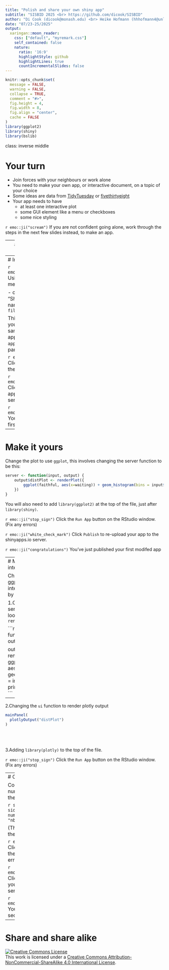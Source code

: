 ```yaml
---
title: "Polish and share your own shiny app"
subtitle: "SISBID 2025 <br> https://github.com/dicook/SISBID"
author: "Di Cook (dicook@monash.edu) <br> Heike Hofmann (hhhofmann4@unl.edu) <br> Susan Vanderplas (susan.vanderplas@unl.edu) "
date: "07/23-25/2025"
output:
  xaringan::moon_reader:
    css: ["default", "myremark.css"]
    self_contained: false
    nature:
      ratio: '16:9'
      highlightStyle: github
      highlightLines: true
      countIncrementalSlides: false
---
```


```r
knitr::opts_chunk$set(
  message = FALSE,
  warning = FALSE,
  collapse = TRUE,
  comment = "#>",
  fig.height = 4,
  fig.width = 8,
  fig.align = "center",
  cache = FALSE
)
library(ggplot2)
library(shiny)
library(bslib)
```

class: inverse middle

# Your turn

- Join forces with your neighbours or work alone
- You need to make your own app, or interactive document, on a topic of your choice
- Some ideas are data from [TidyTuesday](https://github.com/rfordatascience/tidytuesday) or [fivethirtyeight](https://github.com/fivethirtyeight/data)
- Your app needs to have 
    - at least one interactive plot
    - some GUI element like a menu or checkboxes
    - some nice styling

`r emo::ji("scream")` If you are not confident going alone, work through the steps in the next few slides instead, to make an app.

---
# RStudio Connect and ShinyApps

- Sign up for an account on https://www.shinyapps.io/<br/><br/>
- Authenticate your account<br/><br/>
- Install the library rsconnect (this is the part that may require admin access to your machine)<br/><br/>
- Follow the instructions on ShinyApps.io to authenticate and upload your first app!

---
# Initiate

`r emo::ji("white_check_mark")` Using the RStudio `File` menu, 

- choose `New file`, 
- choose "Shiny web app"
- Give it a name, and choose `Single file`

This will create a folder in your workspace with the same name as you gave your app. It will also open the `app.R` file in your text editor pane. 

`r emo::ji("stop_sign")` Click the `Run App` button on the RStudio window. 

`r emo::ji("white_check_mark")` Click `Publish` to upload your app to the shinyapps.io server. 

`r emo::ji("congratulations")` You've just published your first app

---
# Make it yours

Change the plot to use `ggplot`, this involves changing the server function to be this:

```r
server <- function(input, output) {
    output$distPlot <- renderPlot({
        ggplot(faithful, aes(x=waiting)) + geom_histogram(bins = input$bins)
    })
}
```

You will also need to add `library(ggplot2)` at the top of the file, just after `library(shiny)`.

`r emo::ji("stop_sign")` Click the `Run App` button on the RStudio window. (Fix any errors) 

`r emo::ji("white_check_mark")` Click `Publish` to re-upload your app to the shinyapps.io server. 

`r emo::ji("congratulations")` You've just published your first modifed app

---
# Make the plot interactive

Change from a static ggplot plot, to an interactive plotly plot, by 

1.Changing the server function to look like this. Note `renderPlotly`

```r
server <- function(input, output) {

    output$distPlot <- renderPlotly({
        p <- ggplot(faithful, aes(x=waiting)) +
            geom_histogram(bins = input$bins)
        print(ggplotly(p))
    })
}
```

---

2.Changing the `ui` function to render plotly output

```r
mainPanel(
  plotlyOutput("distPlot")
)
```


<br><br><br>
3.Adding `library(plotly)` to the top of the file.

`r emo::ji("stop_sign")` Click the `Run App` button on the RStudio window. (Fix any errors) 

---
# Change the UI

Convert the slide into a numeric input, by changing the `ui` function to be:

```r
sidebarLayout(
  sidebarPanel(
    numericInput("bins", "nbins", 30)
  ),
```

(The `numericInput` replaces the `sliderInput` code)

`r emo::ji("stop_sign")` Click the `Run App` button on the RStudio window. (Fix any errors) 

`r emo::ji("white_check_mark")` Click `Publish` to re-upload your app to the shinyapps.io server. 

`r emo::ji("congratulations")` You've just published your second modifed app

---
# Share and share alike

<a rel="license" href="http://creativecommons.org/licenses/by-nc-sa/4.0/"><img alt="Creative Commons License" style="border-width:0" src="https://i.creativecommons.org/l/by-nc-sa/4.0/88x31.png" /></a><br />This work is licensed under a <a rel="license" href="http://creativecommons.org/licenses/by-nc-sa/4.0/">Creative Commons Attribution-NonCommercial-ShareAlike 4.0 International License</a>.
